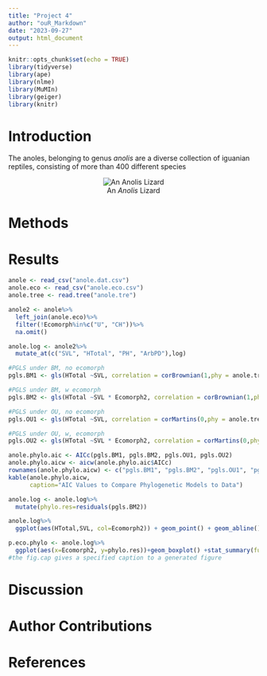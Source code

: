 ```yaml
---
title: "Project 4"
author: "ouR_Markdown"
date: "2023-09-27"
output: html_document
---
```


```r
knitr::opts_chunk$set(echo = TRUE)
library(tidyverse)
library(ape)
library(nlme)
library(MuMIn)
library(geiger)
library(knitr)
```

# Introduction
The anoles, belonging to genus *anolis* are a diverse collection of iguanian reptiles, consisting of more than 400 different species
<center> ![An *Anolis* Lizard](https://upload.wikimedia.org/wikipedia/commons/thumb/c/ce/Anolis_cuvieri_image_2.jpg/1599px-Anolis_cuvieri_image_2.jpg?20130906043543) </center>
# Methods

# Results

```r
anole <- read_csv("anole.dat.csv")
anole.eco <- read_csv("anole.eco.csv")
anole.tree <- read.tree("anole.tre")
```

```r
anole2 <- anole%>%
  left_join(anole.eco)%>%
  filter(!Ecomorph%in%c("U", "CH"))%>%
  na.omit()

anole.log <- anole2%>%
  mutate_at(c("SVL", "HTotal", "PH", "ArbPD"),log)
```

```r
#PGLS under BM, no ecomorph
pgls.BM1 <- gls(HTotal ~SVL, correlation = corBrownian(1,phy = anole.tree,form=~Species),data = anole.log, method = "ML")

#PGLS under BM, w ecomorph
pgls.BM2 <- gls(HTotal ~SVL * Ecomorph2, correlation = corBrownian(1,phy = anole.tree,form=~Species),data = anole.log, method = "ML")

#PGLS under OU, no ecomorph
pgls.OU1 <- gls(HTotal ~SVL, correlation = corMartins(0,phy = anole.tree,form=~Species),data = anole.log, method = "ML")

#PGLS under OU, w, ecomorph
pgls.OU2 <- gls(HTotal ~SVL * Ecomorph2, correlation = corMartins(0,phy = anole.tree,form=~Species),data = anole.log, method = "ML")
```

```r
anole.phylo.aic <- AICc(pgls.BM1, pgls.BM2, pgls.OU1, pgls.OU2)
anole.phylo.aicw <- aicw(anole.phylo.aic$AICc)
rownames(anole.phylo.aicw) <- c("pgls.BM1", "pgls.BM2", "pgls.OU1", "pgls.OU2")
kable(anole.phylo.aicw,
      caption="AIC Values to Compare Phylogenetic Models to Data")
```

```r
anole.log <- anole.log%>%
  mutate(phylo.res=residuals(pgls.BM2))
```

```r
anole.log%>%
  ggplot(aes(HTotal,SVL, col=Ecomorph2)) + geom_point() + geom_abline()
```

```r
p.eco.phylo <- anole.log%>%
  ggplot(aes(x=Ecomorph2, y=phylo.res))+geom_boxplot() +stat_summary(fun=mean, geom="point", size=3)
#the fig.cap gives a specified caption to a generated figure
```

# Discussion

# Author Contributions

# References
